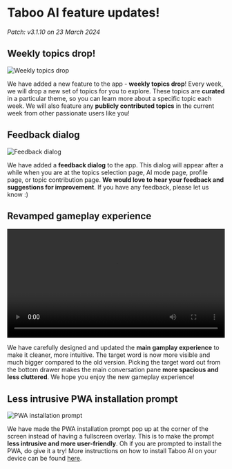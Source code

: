 # Taboo AI feature updates!

_Patch: v3.1.10 on 23 March 2024_

## Weekly topics drop!

![Weekly topics drop](/images/features/3.png)

We have added a new feature to the app - **weekly topics drop**! Every week, we will drop a new set of topics for you to explore. These topics are **curated** in a particular theme, so you can learn more about a specific topic each week. We will also feature any **publicly contributed topics** in the current week from other passionate users like you!

## Feedback dialog

![Feedback dialog](/images/features/2.png)

We have added a **feedback dialog** to the app. This dialog will appear after a while when you are at the topics selection page, AI mode page, profile page, or topic contribution page. **We would love to hear your feedback and suggestions for improvement**. If you have any feedback, please let us know :)

## Revamped gameplay experience

<video width='100%' controls>
  <source src='/images/features/4.mp4' type='video/mp4' />
  Your browser does not support the video tag.
</video>

We have carefully designed and updated the **main gamplay experience** to make it cleaner, more intuitive. The target word is now more visible and much bigger compared to the old version. Picking the target word out from the bottom drawer makes the main conversation pane **more spacious and less cluttered**. We hope you enjoy the new gameplay experience!

## Less intrusive PWA installation prompt

![PWA installation prompt](/images/features/1.png)

We have made the PWA installation prompt pop up at the corner of the screen instead of having a fullscreen overlay. This is to make the prompt **less intrusive and more user-friendly**. Oh if you are prompted to install the PWA, do give it a try! More instructions on how to install Taboo AI on your device can be found [here](/pwa).
